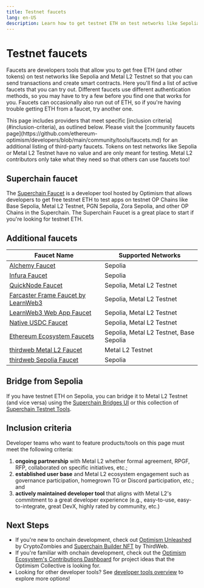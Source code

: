 ```yaml
---
title: Testnet faucets
lang: en-US
description: Learn how to get testnet ETH on test networks like Sepolia and Metal L2 Testnet for development and testing purposes.
---
```



# Testnet faucets

Faucets are developers tools that allow you to get free ETH (and other tokens) on test networks like Sepolia and Metal L2 Testnet so that you can send transactions and create smart contracts.
Here you'll find a list of active faucets that you can try out.
Different faucets use different authentication methods, so you may have to try a few before you find one that works for you.
Faucets can occasionally also run out of ETH, so if you're having trouble getting ETH from a faucet, try another one.

<Callout type="default">
  This page includes providers that meet specific [inclusion criteria](#inclusion-criteria), as outlined below. Please visit the [community faucets page](https://github.com/ethereum-optimism/developers/blob/main/community/tools/faucets.md) for an additional listing of third-party faucets.
</Callout>

<Callout>
  Tokens on test networks like Sepolia or Metal L2 Testnet have no value and are only meant for testing.
  Metal L2 contributors only take what they need so that others can use faucets too!
</Callout>

## Superchain faucet

The [Superchain Faucet](https://console.optimism.io/faucet?utm_source=docs) is a developer tool hosted by Optimism that allows developers to get free testnet ETH to test apps on testnet OP Chains like Base Sepolia, Metal L2 Testnet, PGN Sepolia, Zora Sepolia, and other OP Chains in the Superchain.
The Superchain Faucet is a great place to start if you're looking for testnet ETH.

## Additional faucets

| Faucet Name                                                                                         | Supported Networks                      |
| --------------------------------------------------------------------------------------------------- | --------------------------------------- |
| [Alchemy Faucet](https://sepoliafaucet.com)                                                         | Sepolia                                 |
| [Infura Faucet](https://www.infura.io/faucet/sepolia)                                               | Sepolia                                 |
| [QuickNode Faucet](https://faucet.quicknode.com/optimism/)                                          | Sepolia, Metal L2 Testnet               |
| [Farcaster Frame Faucet by LearnWeb3](https://warpcast.com/haardikkk/0x28f4237d)                    | Sepolia, Metal L2 Testnet               |
| [LearnWeb3 Web App Faucet](https://learnweb3.io/faucets)                                            | Sepolia, Metal L2 Testnet               |
| [Native USDC Faucet](https://faucet.circle.com/)                                                    | Sepolia, Metal L2 Testnet               |
| [Ethereum Ecosystem Faucets](https://www.ethereum-ecosystem.com/faucets)                            | Sepolia, Metal L2 Testnet, Base Sepolia |
| [thirdweb Metal L2 Faucet](https://thirdweb.com/metal-l2-testnet?utm_source=metal\&utm_medium=docs) | Metal L2 Testnet                        |
| [thirdweb Sepolia Faucet](https://thirdweb.com/sepolia?utm_source=metal\&utm_medium=docs)           | Sepolia                                 |

## Bridge from Sepolia

If you have testnet ETH on Sepolia, you can bridge it to Metal L2 Testnet (and vice versa) using the [Superchain Bridges UI](https://app.optimism.io/bridge) or this collection of [Superchain Testnet Tools](https://www.superchain.tools/).

## Inclusion criteria

Developer teams who want to feature products/tools on this page must meet the following criteria:

1.  **ongoing partnership** with Metal L2 whether formal agreement, RPGF, RFP, collaborated on specific initiatives, etc.;
2.  **established user base** and Metal L2 ecosystem engagement such as governance participation, homegrown TG or Discord participation, etc.; and
3.  **actively maintained developer tool** that aligns with Metal L2's commitment to a great developer experience (e.g., easy-to-use, easy-to-integrate, great DevX, highly rated by community, etc.)

## Next Steps

*   If you're new to onchain development, check out [Optimism Unleashed](https://cryptozombies.io/en/optimism) by CryptoZombies and [Superchain Builder NFT](https://web.archive.org/web/20231218203510/https://blog.thirdweb.com/guides/optimism-superchain-faucet-nft/) by ThirdWeb.
*   If you're familiar with onchain development, check out the [Optimism Ecosystem's Contributions Dashboard](https://github.com/ethereum-optimism/ecosystem-contributions) for project ideas that the Optimism Collective is looking for.
*   Looking for other developer tools? See [developer tools overview](/builders/tools/overview) to explore more options!
